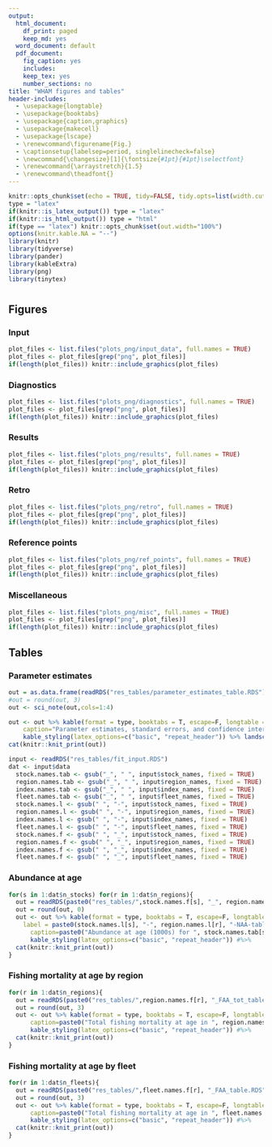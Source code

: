 ```yaml
---
output:
  html_document:
    df_print: paged
    keep_md: yes
  word_document: default
  pdf_document:
    fig_caption: yes
    includes:
    keep_tex: yes
    number_sections: no
title: "WHAM figures and tables"
header-includes:
  - \usepackage{longtable}
  - \usepackage{booktabs}
  - \usepackage{caption,graphics}
  - \usepackage{makecell}
  - \usepackage{lscape}
  - \renewcommand\figurename{Fig.}
  - \captionsetup{labelsep=period, singlelinecheck=false}
  - \newcommand{\changesize}[1]{\fontsize{#1pt}{#1pt}\selectfont}
  - \renewcommand{\arraystretch}{1.5}
  - \renewcommand\theadfont{}
---
```



```r
knitr::opts_chunk$set(echo = TRUE, tidy=FALSE, tidy.opts=list(width.cutoff=60), warning = FALSE, message = FALSE, fig.align = "center")
type = "latex"
if(knitr::is_latex_output()) type = "latex"
if(knitr::is_html_output()) type = "html"
if(type == "latex") knitr::opts_chunk$set(out.width="100%")
options(knitr.kable.NA = "--")
library(knitr)
library(tidyverse)
library(pander)
library(kableExtra)
library(png)
library(tinytex)
```
# {.tabset}

## Figures {.tabset}

### Input

```r
plot_files <- list.files("plots_png/input_data", full.names = TRUE)
plot_files <- plot_files[grep("png", plot_files)]
if(length(plot_files)) knitr::include_graphics(plot_files)
```

### Diagnostics

```r
plot_files <- list.files("plots_png/diagnostics", full.names = TRUE)
plot_files <- plot_files[grep("png", plot_files)]
if(length(plot_files)) knitr::include_graphics(plot_files)
```

### Results

```r
plot_files <- list.files("plots_png/results", full.names = TRUE)
plot_files <- plot_files[grep("png", plot_files)]
if(length(plot_files)) knitr::include_graphics(plot_files)
```

### Retro

```r
plot_files <- list.files("plots_png/retro", full.names = TRUE)
plot_files <- plot_files[grep("png", plot_files)]
if(length(plot_files)) knitr::include_graphics(plot_files)
```

### Reference points

```r
plot_files <- list.files("plots_png/ref_points", full.names = TRUE)
plot_files <- plot_files[grep("png", plot_files)]
if(length(plot_files)) knitr::include_graphics(plot_files)
```

### Miscellaneous

```r
plot_files <- list.files("plots_png/misc", full.names = TRUE)
plot_files <- plot_files[grep("png", plot_files)]
if(length(plot_files)) knitr::include_graphics(plot_files)
```

## Tables {.tabset}

### Parameter estimates

```r
out = as.data.frame(readRDS("res_tables/parameter_estimates_table.RDS"))
#out = round(out, 3)
out <- sci_note(out,cols=1:4)

out <- out %>% kable(format = type, booktabs = T, escape=F, longtable = T, row.names = T,label = "par-table",
    caption="Parameter estimates, standard errors, and confidence intervals. Rounded to 3 decimal places.", align = c(rep("r",4))) %>%
    kable_styling(latex_options=c("basic", "repeat_header")) %>% landscape()
cat(knitr::knit_print(out))

input <- readRDS("res_tables/fit_input.RDS")
dat <- input$data
  stock.names.tab <- gsub("_", " ", input$stock_names, fixed = TRUE)
  region.names.tab <- gsub("_", " ", input$region_names, fixed = TRUE)
  index.names.tab <- gsub("_", " ", input$index_names, fixed = TRUE)
  fleet.names.tab <- gsub("_", " ", input$fleet_names, fixed = TRUE)
  stock.names.l <- gsub(" ", "-", input$stock_names, fixed = TRUE)
  region.names.l <- gsub(" ", "-", input$region_names, fixed = TRUE)
  index.names.l <- gsub(" ", "-", input$index_names, fixed = TRUE)
  fleet.names.l <- gsub(" ", "-", input$fleet_names, fixed = TRUE)
  stock.names.f <- gsub(" ", "_", input$stock_names, fixed = TRUE)
  region.names.f <- gsub(" ", "_", input$region_names, fixed = TRUE)
  index.names.f <- gsub(" ", "_", input$index_names, fixed = TRUE)
  fleet.names.f <- gsub(" ", "_", input$fleet_names, fixed = TRUE)
```

### Abundance at age

```r
for(s in 1:dat$n_stocks) for(r in 1:dat$n_regions){
  out = readRDS(paste0("res_tables/",stock.names.f[s], "_", region.names.f[r], "_NAA_table.RDS"))
  out = round(out, 0)
  out <- out %>% kable(format = type, booktabs = T, escape=F, longtable = T, row.names = T, 
    label = paste0(stock.names.l[s], "-", region.names.l[r], "-NAA-table"), 
      caption=paste0("Abundance at age (1000s) for ", stock.names.tab[s], " in ", region.names.tab[r],".")) %>%
      kable_styling(latex_options=c("basic", "repeat_header")) #%>%
  cat(knitr::knit_print(out))
}
```

### Fishing mortality at age by region

```r
for(r in 1:dat$n_regions){
  out = readRDS(paste0("res_tables/",region.names.f[r], "_FAA_tot_table.RDS"))
  out = round(out, 3)
  out <- out %>% kable(format = type, booktabs = T, escape=F, longtable = T, row.names = T, label = paste0(region.names.l[r], "-region-FAA-table"),
      caption=paste0("Total fishing mortality at age in ", region.names.tab[r], ".")) %>%
      kable_styling(latex_options=c("basic", "repeat_header")) #%>%
  cat(knitr::knit_print(out))
}
```

### Fishing mortality at age by fleet

```r
for(r in 1:dat$n_fleets){
  out = readRDS(paste0("res_tables/",fleet.names.f[r], "_FAA_table.RDS"))
  out = round(out, 3)
  out <- out %>% kable(format = type, booktabs = T, escape=F, longtable = T, row.names = T, label = paste0(fleet.names.l[r], "-fleet-FAA-table"),
      caption=paste0("Total fishing mortality at age in ", fleet.names.tab[r], ".")) %>%
      kable_styling(latex_options=c("basic", "repeat_header")) #%>%
  cat(knitr::knit_print(out))
}
```
